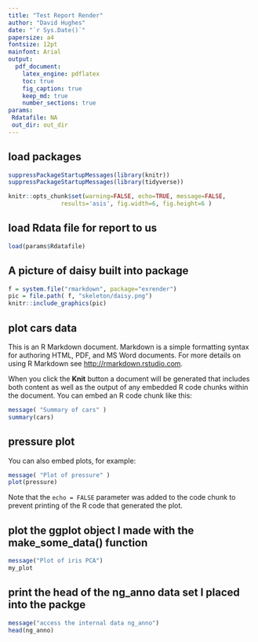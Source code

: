 ```yaml
---
title: "Test Report Render"
author: "David Hughes"
date: "`r Sys.Date()`"
papersize: a4
fontsize: 12pt
mainfont: Arial
output: 
  pdf_document:
    latex_engine: pdflatex
    toc: true
    fig_caption: true
    keep_md: true
    number_sections: true
params: 
 Rdatafile: NA
 out_dir: out_dir
---
```



## load packages

```r
suppressPackageStartupMessages(library(knitr))
suppressPackageStartupMessages(library(tidyverse))

knitr::opts_chunk$set(warning=FALSE, echo=TRUE, message=FALSE, 
               results='asis', fig.width=6, fig.height=6 )
```

## load Rdata file for report to us

```r
load(params$Rdatafile)
```


## A picture of daisy built into package

```r
f = system.file("rmarkdown", package="exrender")
pic = file.path( f, "skeleton/daisy.png")
knitr::include_graphics(pic)
```




## plot cars data

This is an R Markdown document. Markdown is a simple formatting syntax for authoring HTML, PDF, and MS Word documents. For more details on using R Markdown see <http://rmarkdown.rstudio.com>.

When you click the **Knit** button a document will be generated that includes both content as well as the output of any embedded R code chunks within the document. You can embed an R code chunk like this:

```r
message( "Summary of cars" )
summary(cars)
```

## pressure plot

You can also embed plots, for example:

```r
message( "Plot of pressure" )
plot(pressure)
```

Note that the `echo = FALSE` parameter was added to the code chunk to prevent printing of the R code that generated the plot.

## plot the ggplot object I made with the make_some_data() function

```r
message("Plot of iris PCA")
my_plot
```

## print the head of the ng_anno data set I placed into the packge

```r
message("access the internal data ng_anno")
head(ng_anno)
```



